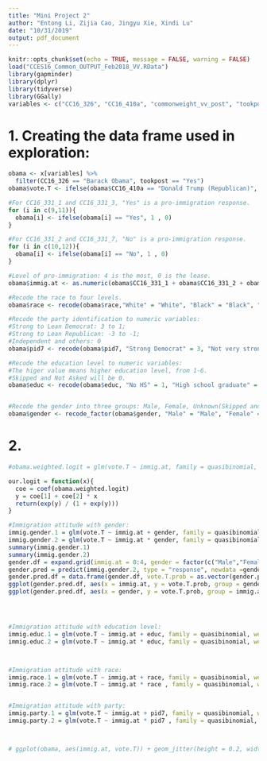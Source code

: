 ```yaml
---
title: "Mini Project 2"
author: "Entong Li, Zijia Cao, Jingyu Xie, Xindi Lu"
date: "10/31/2019"
output: pdf_document
---
```


```r
knitr::opts_chunk$set(echo = TRUE, message = FALSE, warning = FALSE)
load("CCES16_Common_OUTPUT_Feb2018_VV.RData")
library(gapminder)
library(dplyr)
library(tidyverse)
library(GGally)
variables <- c("CC16_326", "CC16_410a", "commonweight_vv_post", "tookpost","gender","educ","race","pid7", "CC16_331_1","CC16_331_2","CC16_331_3","CC16_331_7")
```

# 1. Creating the data frame used in exploration:

```r
obama <- x[variables] %>%
  filter(CC16_326 == "Barack Obama", tookpost == "Yes")
obama$vote.T <- ifelse(obama$CC16_410a == "Donald Trump (Republican)", 1,0)

#For CC16_331_1 and CC16_331_3, "Yes" is a pro-immigration response.
for (i in c(9,11)){
  obama[i] <- ifelse(obama[i] == "Yes", 1 , 0)
}

#For CC16_331_2 and CC16_331_7, "No" is a pro-immigration response.
for (i in c(10,12)){
  obama[i] <- ifelse(obama[i] == "No", 1 , 0)
}

#Level of pro-immigration: 4 is the most, 0 is the lease.
obama$immig.at <- as.numeric(obama$CC16_331_1 + obama$CC16_331_2 + obama$CC16_331_3 + obama$CC16_331_7)

#Recode the race to four levels.
obama$race <- recode(obama$race,"White" = "White", "Black" = "Black", "Hispanic" = "Hispanci", .default = "Other")

#Recode the party identification to numeric variables:
#Strong to Lean Democrat: 3 to 1;
#Strong to Lean Republican: -3 to -1;
#Independent and others: 0
obama$pid7 <- recode(obama$pid7, "Strong Democrat" = 3, "Not very strong Democrat" = 2, "Lean Democrat" = 1, "Strong Republican" = -3, "Not very strong Republican" = -2, "Lean Republican" = -1, .default = 0)

#Recode the education level to numeric variables:
#The higer value means higher education level, from 1-6.
#Skipped and Not Asked will be 0.
obama$educ <- recode(obama$educ, "No HS" = 1, "High school graduate" = 2, "Some college" = 3, "2-year" = 4, "4-year" = 5, "Post-grad" = 6, .default = 0)


#Recode the gender into three groups: Male, Female, Unknown(Skipped and Not asked)
obama$gender <- recode_factor(obama$gender, "Male" = "Male", "Female" = "Female", .default = "Unknown")
```


# 2.



```r
#obama.weighted.logit = glm(vote.T ~ immig.at, family = quasibinomial, weights = commonweight_vv_post, data = obama)

our.logit = function(x){
  coe = coef(obama.weighted.logit)
  y = coe[1] + coe[2] * x
  return(exp(y) / (1 + exp(y)))
}

#Immigration attitude with gender:
immig.gender.1 = glm(vote.T ~ immig.at + gender, family = quasibinomial, weights = commonweight_vv_post, data = obama)
immig.gender.2 = glm(vote.T ~ immig.at * gender, family = quasibinomial, weights = commonweight_vv_post, data = obama)
summary(immig.gender.1)
summary(immig.gender.2)
gender.df = expand.grid(immig.at = 0:4, gender = factor(c("Male","Female")))
gender.pred = predict(immig.gender.2, type = "response", newdata =gender.df )
gender.pred.df = data.frame(gender.df, vote.T.prob = as.vector(gender.pred))
ggplot(gender.pred.df, aes(x = immig.at, y = vote.T.prob, group = gender, color = gender)) + geom_line() + xlab("Immigration attitude") + ylab("Probability of voting Donald Trump")
ggplot(gender.pred.df, aes(x = gender, y = vote.T.prob, group = immig.at, color = immig.at)) + geom_line() + labs("Immigration attitude") + ylab("Probability of voting Donald Trump")




#Immigration attitude with education level:
immig.educ.1 = glm(vote.T ~ immig.at + educ, family = quasibinomial, weights = commonweight_vv_post, data = obama)
immig.educ.2 = glm(vote.T ~ immig.at * educ, family = quasibinomial, weights = commonweight_vv_post, data = obama)



#Immigration attitude with race:
immig.race.1 = glm(vote.T ~ immig.at + race, family = quasibinomial, weights = commonweight_vv_post, data = obama)
immig.race.2 = glm(vote.T ~ immig.at * race , family = quasibinomial, weights = commonweight_vv_post, data = obama)


#Immigration attitude with party:
immig.party.1 = glm(vote.T ~ immig.at + pid7, family = quasibinomial, weights = commonweight_vv_post, data = obama)
immig.party.2 = glm(vote.T ~ immig.at * pid7 , family = quasibinomial, weights = commonweight_vv_post, data = obama)



# ggplot(obama, aes(immig.at, vote.T)) + geom_jitter(height = 0.2, width = 0.3) + geom_smooth(method = "glm", method.args = list(family = "binomial"), se = FALSE) + stat_function(fun = our.logit, color = "orange") + xlab("Immigration Attitudes") + ylab("Obama-to-Trump Switching")




```
